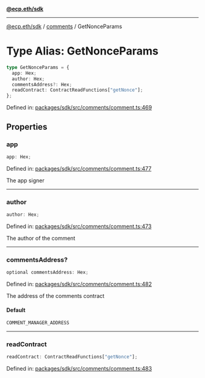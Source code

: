 [**@ecp.eth/sdk**](../../index.mdx)

***

[@ecp.eth/sdk](/sdk-reference/index.mdx) / [comments](/sdk-reference/comments/index.mdx) / GetNonceParams

# Type Alias: GetNonceParams

```ts
type GetNonceParams = {
  app: Hex;
  author: Hex;
  commentsAddress?: Hex;
  readContract: ContractReadFunctions["getNonce"];
};
```

Defined in: [packages/sdk/src/comments/comment.ts:469](https://github.com/ecp-eth/comments-monorepo/blob/main/packages/sdk/src/comments/comment.ts#L469)

## Properties

### app

```ts
app: Hex;
```

Defined in: [packages/sdk/src/comments/comment.ts:477](https://github.com/ecp-eth/comments-monorepo/blob/main/packages/sdk/src/comments/comment.ts#L477)

The app signer

***

### author

```ts
author: Hex;
```

Defined in: [packages/sdk/src/comments/comment.ts:473](https://github.com/ecp-eth/comments-monorepo/blob/main/packages/sdk/src/comments/comment.ts#L473)

The author of the comment

***

### commentsAddress?

```ts
optional commentsAddress: Hex;
```

Defined in: [packages/sdk/src/comments/comment.ts:482](https://github.com/ecp-eth/comments-monorepo/blob/main/packages/sdk/src/comments/comment.ts#L482)

The address of the comments contract

#### Default

```ts
COMMENT_MANAGER_ADDRESS
```

***

### readContract

```ts
readContract: ContractReadFunctions["getNonce"];
```

Defined in: [packages/sdk/src/comments/comment.ts:483](https://github.com/ecp-eth/comments-monorepo/blob/main/packages/sdk/src/comments/comment.ts#L483)
